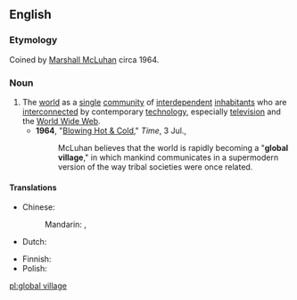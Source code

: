 ==English==

===Etymology===
Coined by [[w:Marshall_McLuhan|Marshall McLuhan]] circa 1964.

===Noun===
{{en-noun|head=[[global]] [[village]]|-}}

# The [[world]] as a [[single]] [[community]] of [[interdependent]] [[inhabitant]]s who are [[interconnect]]ed by contemporary [[technology]], especially [[television]] and the [[World Wide Web]].
#* '''1964''', "[http://www.time.com/time/magazine/article/0,9171,873953,00.html Blowing Hot & Cold]," ''Time'', 3 Jul.,
#*: McLuhan believes that the world is rapidly becoming a "'''global village'''," in which mankind communicates in a supermodern version of the way tribal societies were once related.

====Translations====
{{trans-top|world as single community}}
* Chinese:
*: Mandarin: {{t|cmn|地球村|tr=dìqiúcūn|sc=Hani}}, {{t|cmn|世界村|tr=shìjiècūn|sc=Hani}}
* Dutch: {{t|nl|mondiaal dorp|n}}
{{trans-mid}}
* Finnish: {{t|fi|maailmankylä}}
* Polish: {{t|pl|globalna wioska|f}}
{{trans-bottom}}

[[pl:global village]]